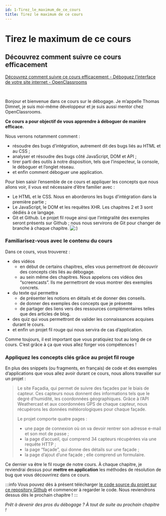 ```yaml
---
id: 1-Tirez_le_maximum_de_ce_cours
title: Tirez le maximum de ce cours
---
```



# Tirez le maximum de ce cours

## Découvrez comment suivre ce cours efficacement

[Découvrez comment suivre ce cours efficacement - Déboguez l’interface de votre site internet - OpenClassrooms](https://openclassrooms.com/fr/courses/7159296-deboguez-l-interface-de-votre-site-internet/7159303-decouvrez-comment-suivre-ce-cours-efficacement)

<Vimeo vimeoId="566960084" />

<br />

Bonjour et bienvenue dans ce cours sur le débogage. Je m’appelle Thomas Dimnet, je suis moi-même développeur et je suis aussi mentor chez
OpenClassrooms.

**Ce cours a pour objectif de vous apprendre à déboguer de manière efficace.**

Nous verrons notamment comment :
- résoudre des bugs d’intégration, autrement dit des bugs liés au HTML et au CSS ;
- analyser et résoudre des bugs côté JavaScript, DOM et API ;
- tirer parti des outils à notre disposition, tels que l’inspecteur, la console, le déboguer et l’onglet réseau.
- et enfin comment déboguer une application.

Pour bien saisir l’ensemble de ce cours et appliquer les concepts que nous allons voir, il vous est nécessaire d’être familier avec :
- Le HTML et le CSS. Nous en aborderons les bugs d’intégration dans la première partie ;
- Le JavaScript, le DOM et les requêtes XHR. Les chapitres 2 et 3 sont dédiés à ce langage.
- Git et Github. Le projet fil rouge ainsi que l’intégralité des exemples seront présents sur Github ; nous nous servirons de Git pour changer
de branche à chaque chapitre. ![:)](https://openclassrooms.com/bundles/common/images/smiley/smile.png)

### Familiarisez-vous avec le contenu du cours

Dans ce cours, vous trouverez :
- des vidéos
    - en début de certains chapitres, elles vous permettront de découvrir des concepts clés liés au débogage.
    - au sein même des chapitres. Nous appelons ces vidéos des “screencasts”. Ils me permettront de vous montrer des exemples concrets.
- du texte qui permettra
    - de présenter les notions en détails et de donner des conseils.
    - de donner des exemples des concepts que je présente
    - de partager des liens vers des ressources complémentaires telles que des articles de blog.
- des quiz qui vous permettront de valider les connaissances acquises durant le cours.
- et enfin un projet fil rouge qui nous servira de cas d’application.

Comme toujours, il est important que vous pratiquiez tout au long de ce cours. C’est grâce à ça que vous allez forger vos compétences !

### Appliquez les concepts clés grâce au projet fil rouge

En plus des snippets (ou fragments, en français) de code et des exemples d’applications que vous allez avoir durant ce cours, nous allons
travailler sur un projet :

> Le site Façadia, qui permet de suivre des façades par le biais de capteur. Ces capteurs nous donnent des informations tels que le degré
d’humidité, les coordonnées géographiques. Grâce à l’API Weathercast et aux coordonnées GPS de chaque capteur, nous récupérons les données
météorologiques pour chaque façade.
> 
> Le projet comporte quatre pages : 
> - une page de connexion où on va devoir rentrer son adresse e-mail et son mot de passe ;
> - la page d’accueil, qui comprend 34 capteurs récupérées via une requête HTTP ;
> - la page “façade”, qui donne des détails sur une façade ;
> - la page d’ajout d’une façade ; elle comprend un formulaire.

Ce dernier va être le fil rouge de notre cours. À chaque chapitre, je reviendrai dessus pour **mettre en application** les méthodes de
résolution de bug que vous découvrirez dans ce cours.

:::info
Vous pouvez dès à présent télécharger [le code source du projet sur ce repository Github](https://github.com/OpenClassrooms-Student-Center/debuggez-l-interface-de-votre-site)
et commencer à regarder le code. Nous reviendrons dessus dès le prochain chapitre !
:::

_Prêt à devenir des pros du débogage ? À tout de suite au prochain chapitre !_

